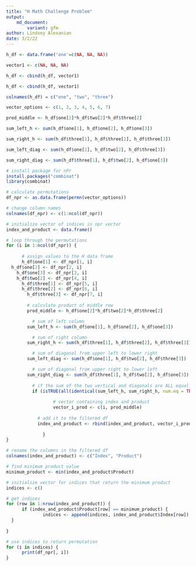 ```yaml
---
title: "H Math Challenge Problem"
output:
    md_document:
        variant: gfm    
author: Lindsey Alexanian
date: 3/2/22
---
```


```r
h_df <- data.frame('one'=c(NA, NA, NA))

vector1 <- c(NA, NA, NA)

h_df <- cbind(h_df, vector1)

h_df <- cbind(h_df, vector1)

colnames(h_df) = c("one", "two", "three")

vector_options <- c(1, 2, 3, 4, 5, 6, 7)

prod_middle <- h_df$one[2]*h_df$two[2]*h_df$three[2]

sum_left_h <- sum(h_df$one[1], h_df$one[2], h_df$one[3])

sum_right_h <- sum(h_df$three[1], h_df$three[2], h_df$three[3])

sum_left_diag <- sum(h_df$one[1], h_df$two[2], h_df$three[3])

sum_right_diag <- sum(h_df$three[1], h_df$two[2], h_df$one[3])

# install package for nPr
install.packages("combinat")
library(combinat)

# calculate permutations
df_npr <- as.data.frame(permn(vector_options))

# change column names
colnames(df_npr) <- c(1:ncol(df_npr))

# initialize vector of indices in npr vector
index_and_product <- data.frame()

# loop through the permutations
for (i in 1:ncol(df_npr)) {
      
      # assign values to the H data frame
      h_df$one[1] <- df_npr[1, i]
  h_df$one[2] <- df_npr[2, i]
    h_df$one[3] <- df_npr[3, i]
    h_df$two[2] <- df_npr[4, i]
      h_df$three[1] <- df_npr[5, i]
      h_df$three[2] <- df_npr[6, i]
        h_df$three[3] <- df_npr[7, i]
        
        # calculate product of middle row
        prod_middle <- h_df$one[2]*h_df$two[2]*h_df$three[2]

          # sum of left column
        sum_left_h <- sum(h_df$one[1], h_df$one[2], h_df$one[3])

          # sum of right column
        sum_right_h <- sum(h_df$three[1], h_df$three[2], h_df$three[3])

          # sum of diagonal from upper left to lower right
        sum_left_diag <- sum(h_df$one[1], h_df$two[2], h_df$three[3])

          # sum of diagonal from upper right to lower left
        sum_right_diag <- sum(h_df$three[1], h_df$two[2], h_df$one[3])
          
          # if the sum of the two vertical and diagonals are ALL equal
          if (isTRUE(all(identical(sum_left_h, sum_right_h, num.eq = TRUE), identical(sum_left_diag, sum_right_diag, num.eq=TRUE), identical(sum_left_h, sum_left_diag, num.eq = TRUE), identical(sum_right_h, sum_right_diag, num.eq = TRUE)))) {
                  
                  # vector containing index and product
                  vector_i_prod <- c(i, prod_middle)
            
            # add it to the filtered df
            index_and_product <- rbind(index_and_product, vector_i_prod)
                
              }
}

# rename the columns in the filtered df
colnames(index_and_product) <- c("Index", "Product")

# find minimum product value
minimum_product <- min(index_and_product$Product)

# initialize vector for indices that return the minimum product
indices <- c()

# get indices
for (row in 1:nrow(index_and_product)) {
      if (index_and_product$Product[row] == minimum_product) {
              indices <- append(indices, index_and_product$Index[row])
  }
  
}

# use indices to return permutation
for (i in indices) {
      print(df_npr[, i])
}

```
